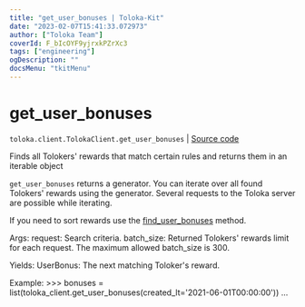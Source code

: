 ```yaml
---
title: "get_user_bonuses | Toloka-Kit"
date: "2023-02-07T15:41:33.072973"
author: ["Toloka Team"]
coverId: F_bIcOYF9yjrxkPZrXc3
tags: ["engineering"]
ogDescription: ""
docsMenu: "tkitMenu"
---
```


# get_user_bonuses
`toloka.client.TolokaClient.get_user_bonuses` | [Source code](https://github.com/Toloka/toloka-kit/blob/v1.1.3/src/client/__init__.py#L3081)

Finds all Tolokers' rewards that match certain rules and returns them in an iterable object

`get_user_bonuses` returns a generator. You can iterate over all found Tolokers' rewards using the generator. Several requests to the Toloka server are possible while iterating.

 If you need to sort rewards use the [find_user_bonuses](/docs-new/toloka-kit/reference/toloka.client.TolokaClient.find_user_bonuses) method.

 Args:
     request: Search criteria.
     batch_size: Returned Tolokers' rewards limit for each request. The maximum allowed batch_size is 300.

 Yields:
     UserBonus: The next matching Toloker's reward.

 Example:
     >>> bonuses = list(toloka_client.get_user_bonuses(created_lt='2021-06-01T00:00:00'))
     ...
